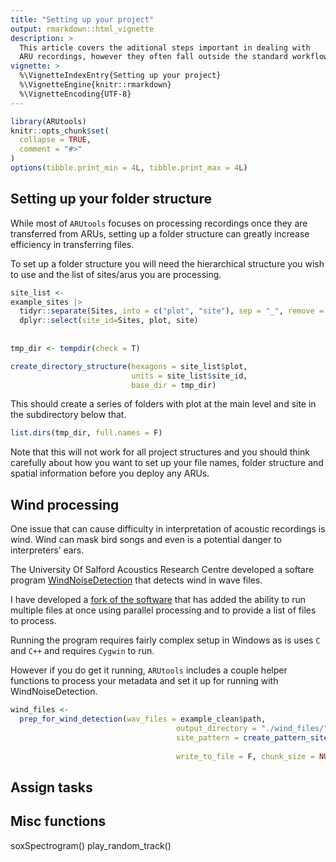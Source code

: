 ```yaml
---
title: "Setting up your project"
output: rmarkdown::html_vignette
description: >
  This article covers the aditional steps important in dealing with
  ARU recordings, however they often fall outside the standard workflow.
vignette: >
  %\VignetteIndexEntry{Setting up your project}
  %\VignetteEngine{knitr::rmarkdown}
  %\VignetteEncoding{UTF-8}
---
```


```r
library(ARUtools)
knitr::opts_chunk$set(
  collapse = TRUE,
  comment = "#>"
)
options(tibble.print_min = 4L, tibble.print_max = 4L)
```


## Setting up your folder structure

While most of `ARUtools` focuses on processing recordings once they are 
transferred from ARUs, setting up a folder structure can greatly increase efficiency
in transferring files.

To set up a folder structure you will need the hierarchical structure you wish to
use and the list of sites/arus you are processing.

```r
site_list <- 
example_sites |> 
  tidyr::separate(Sites, into = c("plot", "site"), sep = "_", remove = F) |> 
  dplyr::select(site_id=Sites, plot, site)
  
  
tmp_dir <- tempdir(check = T)

create_directory_structure(hexagons = site_list$plot,
                           units = site_list$site_id, 
                           base_dir = tmp_dir)

```
This should create a series of folders with plot at the main level and site in 
the subdirectory below that.

```r
list.dirs(tmp_dir, full.names = F)
```
Note that this will not work for all project structures and you should think carefully about 
how you want to set up your file names, folder structure and spatial information
before you deploy any ARUs.

## Wind processing

One issue that can cause difficulty in interpretation of acoustic recordings is
wind. Wind can mask bird songs and even is a potential danger to interpreters' ears.

The University Of Salford Acoustics Research Centre developed a softare program [WindNoiseDetection](https://github.com/kenders2000/WindNoiseDetection?tab=readme-ov-file#university-of-salford-acoustics-research-centre) that detects wind in wave files. 

I have developed a [fork of the software](https://github.com/dhope/WindNoiseDetection) 
that has added the ability to run multiple files at once using parallel processing
and to provide a list of files to process.

Running the program requires fairly complex setup in Windows as is uses `C` and 
`C++` and requires `Cygwin` to run.

However if you do get it running, `ARUtools` includes a couple helper functions to
process your metadata and set it up for running with WindNoiseDetection.

```r
wind_files <- 
  prep_for_wind_detection(wav_files = example_clean$path,
                                     output_directory = "./wind_files/", 
                                     site_pattern = create_pattern_site_id( p_digits = c(2,3), sep = "_", 
                                                                            s_digits = c(1,2)),
                                     write_to_file = F, chunk_size = NULL)
```





## Assign tasks

## Misc functions
soxSpectrogram()
play_random_track()
